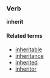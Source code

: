 ===Verb===
'''inherit'''

====Related terms====
*[[inheritable]]
*[[inheritance]]
*[[inherited]]
*[[inheritor]]